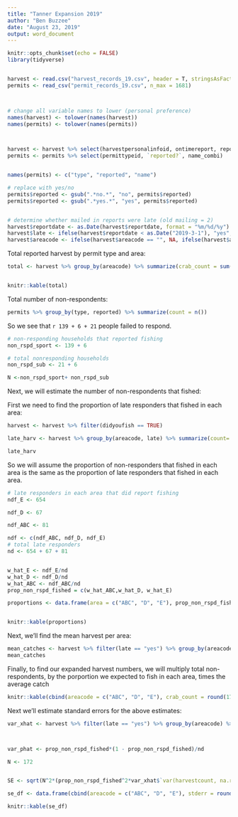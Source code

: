 ```yaml
---
title: "Tanner Expansion 2019"
author: "Ben Buzzee"
date: "August 23, 2019"
output: word_document
---
```


```r
knitr::opts_chunk$set(echo = FALSE)
library(tidyverse)


harvest <- read.csv("harvest_records_19.csv", header = T, stringsAsFactors = F)
permits <- read_csv("permit_records_19.csv", n_max = 1681)



# change all variable names to lower (personal preference)
names(harvest) <- tolower(names(harvest))
names(permits) <- tolower(names(permits))



harvest <- harvest %>% select(harvestpersonalinfoid, ontimereport, reportdate, permitno, permittypeid, harvestcount, didyoufish, mailing, harvestcount, areacode)
permits <- permits %>% select(permittypeid, `reported?`, name_combi)


names(permits) <- c("type", "reported", "name")

# replace with yes/no
permits$reported <- gsub(".*no.*", "no", permits$reported)
permits$reported <- gsub(".*yes.*", "yes", permits$reported)


# determine whether mailed in reports were late (old mailing = 2)
harvest$reportdate <- as.Date(harvest$reportdate, format = "%m/%d/%y")
harvest$late <- ifelse(harvest$reportdate < as.Date("2019-3-1"), "yes", "no")
harvest$areacode <- ifelse(harvest$areacode == "", NA, ifelse(harvest$areacode %in% c("A", "B", "C"), "ABC", harvest$areacode))

```


Total reported harvest by permit type and area:
```r
total <- harvest %>% group_by(areacode) %>% summarize(crab_count = sum(harvestcount, na.rm = T))


knitr::kable(total)

```






Total number of non-respondents:

```r
permits %>% group_by(type, reported) %>% summarize(count = n())
```


So we see that `r 139 + 6 + 21` people failed to respond. 


```r

# non-responding households that reported fishing
non_rspd_sport <- 139 + 6

# total nonresponding households
non_rspd_sub <- 21 + 6 

N <-non_rspd_sport+ non_rspd_sub
```


Next, we will estimate the number of non-respondents that fished:

First we need to find the proportion of late responders that fished in each area:
```r

harvest <- harvest %>% filter(didyoufish == TRUE)

late_harv <- harvest %>% group_by(areacode, late) %>% summarize(count= n())

late_harv
```


So we will assume the proportion of non-responders that fished in each area is the same as the proportion of late responders that fished in each area.

```r

# late responders in each area that did report fishing
ndf_E <- 654

ndf_D <- 67

ndf_ABC <- 81

ndf <- c(ndf_ABC, ndf_D, ndf_E)
# total late responders
nd <- 654 + 67 + 81


w_hat_E <- ndf_E/nd
w_hat_D <- ndf_D/nd
w_hat_ABC <- ndf_ABC/nd
prop_non_rspd_fished = c(w_hat_ABC,w_hat_D, w_hat_E)

proportions <- data.frame(area = c("ABC", "D", "E"), prop_non_rspd_fished)


knitr::kable(proportions)

```



Next, we'll find the mean harvest per area:

```r
mean_catches <- harvest %>% filter(late == "yes") %>% group_by(areacode) %>% summarize(mean = mean(harvestcount, na.rm = T))
mean_catches


```

Finally, to find our expanded harvest numbers, we will multiply total non-respondents, by the porportion we expected to fish in each area, times the average catch



```r
knitr::kable(cbind(areacode = c("ABC", "D", "E"), crab_count = round(172*proportions$prop_non_rspd_fished*mean_catches$mean, 0)))
```

Next we'll estimate standard errors for the above estimates:

```r
var_xhat <- harvest %>% filter(late == "yes") %>% group_by(areacode) %>% summarize(var(harvestcount, na.rm = T))



var_phat <- prop_non_rspd_fished*(1 - prop_non_rspd_fished)/nd

N <- 172


SE <- sqrt(N^2*(prop_non_rspd_fished^2*var_xhat$`var(harvestcount, na.rm = T)` + mean_catches$mean^2*var_phat))

se_df <- data.frame(cbind(areacode = c("ABC", "D", "E"), stderr = round(SE, 0)))

knitr::kable(se_df)
```

